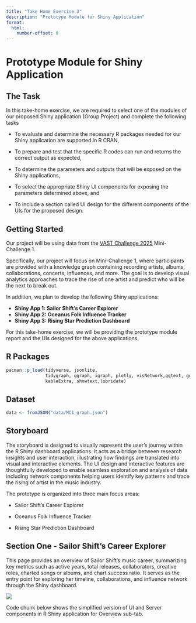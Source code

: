 ```yaml
---
title: "Take Home Exercise 3"
description: "Prototype Module for Shiny Application"
format: 
  html:
    number-offset: 0
---
```


# Prototype Module for Shiny Application

## The Task

In this take-home exercise, we are required to select one of the modules of our proposed Shiny application (Group Project) and complete the following tasks

-   To evaluate and determine the necessary R packages needed for our Shiny application are supported in R CRAN,

-   To prepare and test that the specific R codes can run and returns the correct output as expected,

-   To determine the parameters and outputs that will be exposed on the Shiny applications,

-   To select the appropriate Shiny UI components for exposing the parameters determined above, and

-   To include a section called UI design for the different components of the UIs for the proposed design.

## Getting Started

Our project will be using data from the [VAST Challenge 2025](https://vast-challenge.github.io/2025/index.html) Mini-Challenge 1.

Specifically, our project will focus on Mini-Challenge 1, where participants are provided with a knowledge graph containing recording artists, albums, collaborations, concerts, influences, and more. The goal is to develop visual analytics approaches to trace the rise of one artist and predict who will be the next to break out.

In addition, we plan to develop the following Shiny applications:

-   **Shiny App 1: Sailor Shift’s Career Explorer**
-   **Shiny App 2: Oceanus Folk Influence Tracker**
-   **Shiny App 3: Rising Star Prediction Dashboard**

For this take-home exercise, we will be providing the prototype module report and the UIs designed for the above applications.

## R Packages

```r
pacman::p_load(tidyverse, jsonlite,
               tidygraph, ggraph, igraph, plotly, visNetwork,ggtext, ggiraph,patchwork,
               kableExtra, showtext,lubridate)
```

## Dataset

```r
data <- fromJSON("data/MC1_graph.json")
```

## Storyboard

The storyboard is designed to visually represent the user's journey within the R Shiny dashboard applications. It acts as a bridge between research insights and user interaction, illustrating how findings are translated into visual and interactive elements. The UI design and interactive features are thoughtfully developed to enable seamless exploration and analysis of data including network components helping users identify key patterns and trace the rising of artist in the music industry.

The prototype is organized into three main focus areas:

-   Sailor Shift’s Career Explorer

-   Oceanus Folk Influence Tracker

-   Rising Star Prediction Dashboard

## Section One - Sailor Shift’s Career Explorer

This page provides an overview of Sailor Shift’s music career, summarizing key metrics such as active years, total releases, collaborators, creative roles, charted songs or albums, and chart success ratio. It serves as the entry point for exploring her timeline, collaborations, and influence network through the Shiny dashboard.

![](ui/ui1.png)

Code chunk below shows the simplified version of UI and Server components in R Shiny application for Overview sub-tab.

```r

```
